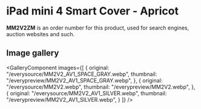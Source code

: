 
# iPad mini 4 Smart Cover - Apricot

<Callout type='info' emoji='👉🏻'>**MM2V2ZM** is an order number for this product, used for search engines, auction websites and such.</Callout>

## Image gallery

<GalleryComponent
    images={[
      {
        original: "/everysource/MM2V2_AV1_SPACE_GRAY.webp",
        thumbnail: "/everypreview/MM2V2_AV1_SPACE_GRAY.webp",
      },
      {
        original: "/everysource/MM2V2.webp",
        thumbnail: "/everypreview/MM2V2.webp",
      },
      {
        original: "/everysource/MM2V2_AV1_SILVER.webp",
        thumbnail: "/everypreview/MM2V2_AV1_SILVER.webp",
      }
    ]}
  />
